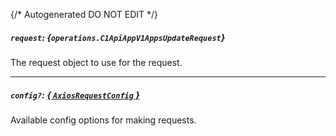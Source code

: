 {/* Autogenerated DO NOT EDIT  */}

##### `request`: *{`operations.C1ApiAppV1AppsUpdateRequest`}*
The request object to use for the request.
<Collapsible openLabel={Labels.showProperties} closeLabel={Labels.hideProperties}>
    <C1ApiAppV1AppsUpdateRequest/>
</Collapsible>

---
##### `config?`: [*{ `AxiosRequestConfig` }*](https://axios-http.com/docs/req_config)
Available config options for making requests.


